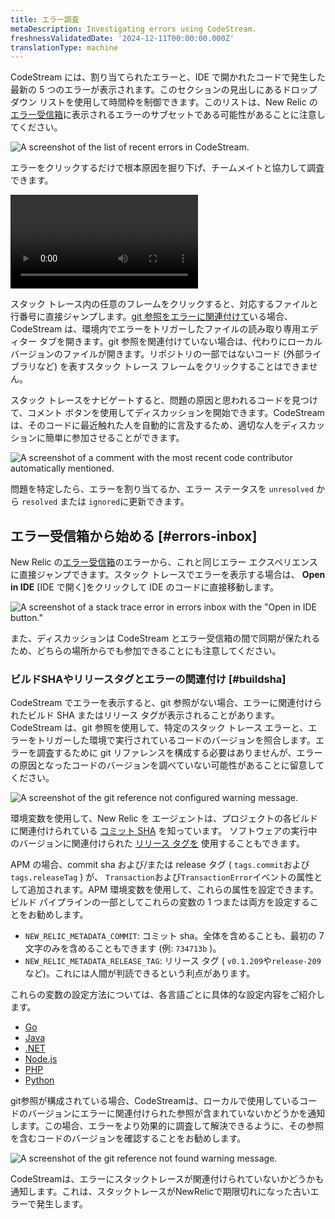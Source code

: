 ```yaml
---
title: エラー調査
metaDescription: Investigating errors using CodeStream.
freshnessValidatedDate: '2024-12-11T00:00:00.000Z'
translationType: machine
---
```







CodeStream には、割り当てられたエラーと、IDE で開かれたコードで発生した最新の 5 つのエラーが表示されます。このセクションの見出しにあるドロップダウン リストを使用して時間枠を制御できます。このリストは、New Relic の[エラー受信箱](/docs/errors-inbox/errors-inbox/)に表示されるエラーのサブセットである可能性があることに注意してください。

<img
  title="The list of recent errors in CodeStream."
  alt="A screenshot of the list of recent errors in CodeStream."
  src={codestreamErrorsList}
/>

エラーをクリックするだけで根本原因を掘り下げ、チームメイトと協力して調査できます。

<Video
  type="wistia"
  id="l65l4cqqhd"
/>

スタック トレース内の任意のフレームをクリックすると、対応するファイルと行番号に直接ジャンプします。[git 参照をエラーに関連付けて](#buildsha)いる場合、CodeStream は、環境内でエラーをトリガーしたファイルの読み取り専用エディター タブを開きます。git 参照を関連付けていない場合は、代わりにローカル バージョンのファイルが開きます。リポジトリの一部ではないコード (外部ライブラリなど) を表すスタック トレース フレームをクリックすることはできません。

スタック トレースをナビゲートすると、問題の原因と思われるコードを見つけて、コメント ボタンを使用してディスカッションを開始できます。CodeStream は、そのコードに最近触れた人を自動的に言及するため、適切な人をディスカッションに簡単に参加させることができます。

<img
  title="A comment with the most recent code contributor automatically mentioned."
  alt="A screenshot of a comment with the most recent code contributor automatically mentioned."
  src={codestreamErrorComment}
/>

問題を特定したら、エラーを割り当てるか、エラー ステータスを `unresolved` から `resolved` または `ignored`に更新できます。

## エラー受信箱から始める [#errors-inbox]

New Relic の[エラー受信箱](/docs/errors-inbox/errors-inbox/)のエラーから、これと同じエラー エクスペリエンスに直接ジャンプできます。スタック トレースでエラーを表示する場合は、 **Open in IDE** \[IDE で開く]をクリックして IDE のコードに直接移動します。

<img
  title="A stack trace error in errors inbox with the &quot;Open in IDE button"
  alt="A screenshot of a stack trace error in errors inbox with the &quot;Open in IDE button.&quot;"
  src={errorsinboxOpeninIdeCodestream}
/>

また、ディスカッションは CodeStream とエラー受信箱の間で同期が保たれるため、どちらの場所からでも参加できることにも注意してください。

### ビルドSHAやリリースタグとエラーの関連付け [#buildsha]

CodeStream でエラーを表示すると、git 参照がない場合、エラーに関連付けられたビルド SHA またはリリース タグが表示されることがあります。CodeStream は、git 参照を使用して、特定のスタック トレース エラーと、エラーをトリガーした環境で実行されているコードのバージョンを照合します。エラーを調査するために git リファレンスを構成する必要はありませんが、エラーの原因となったコードのバージョンを調べていない可能性があることに留意してください。

<img
  title="The git reference not configured warning message."
  alt="A screenshot of the git reference not configured warning message."
  src={codestreamBuildShaNotConfigured}
/>

環境変数を使用して、New Relic を <InlinePopover type="apm"/>エージェントは、プロジェクトの各ビルドに関連付けられている [コミット SHA](https://git-scm.com/book/en/v2/Git-Tools-Revision-Selection) を知っています。 ソフトウェアの実行中のバージョンに関連付けられた [リリース タグを](https://git-scm.com/book/en/v2/Git-Basics-Tagging) 使用することもできます。

APM の場合、commit sha および/または release タグ ( `tags.commit`および`tags.releaseTag` ) が、 `Transaction`および`TransactionError`イベントの属性として追加されます。APM 環境変数を使用して、これらの属性を設定できます。ビルド パイプラインの一部としてこれらの変数の 1 つまたは両方を設定することをお勧めします。

* `NEW_RELIC_METADATA_COMMIT`: コミット sha。全体を含めることも、最初の 7 文字のみを含めることもできます (例: `734713b` )。
* `NEW_RELIC_METADATA_RELEASE_TAG`: リリース タグ ( `v0.1.209`や`release-209`など)。これには人間が判読できるという利点があります。

これらの変数の設定方法については、各言語ごとに具体的な設定内容をご紹介します。

* [Go](/docs/agents/go-agent/configuration/go-agent-configuration/)
* [Java](/docs/agents/java-agent/configuration/java-agent-configuration-config-file/)
* [.NET](/docs/agents/net-agent/configuration/net-agent-configuration/)
* [Node.js](/docs/agents/nodejs-agent/installation-configuration/nodejs-agent-configuration/)
* [PHP](/docs/agents/php-agent/configuration/php-agent-configuration/)
* [Python](/docs/agents/python-agent/configuration/python-agent-configuration/)

git参照が構成されている場合、CodeStreamは、ローカルで使用しているコードのバージョンにエラーに関連付けられた参照が含まれていないかどうかを通知します。この場合、エラーをより効果的に調査して解決できるように、その参照を含むコードのバージョンを確認することをお勧めします。

<img
  title="The git reference not found warning message."
  alt="A screenshot of the git reference not found warning message."
  src={codestreamBuildShaNotFound}
/>

CodeStreamは、エラーにスタックトレースが関連付けられていないかどうかも通知します。これは、スタックトレースがNewRelicで期限切れになった古いエラーで発生します。